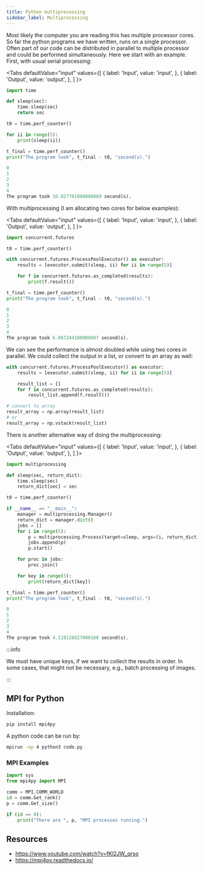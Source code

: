 ```yaml
---
title: Python multiprocessing
sidebar_label: Multiprocessing
---
```


Most likely the computer you are reading this has multiple processor cores. So
far the python programs we have written, runs on a single processor. Often part
of our code can be distributed in parallel to multiple processor and could be
performed simultaneously. Here we start with an example. First, with usual
serial processing:

<Tabs
  defaultValue="input"
  values={[
    { label: 'Input', value: 'input', },
    { label: 'Output', value: 'output', },
  ]
}>

<TabItem value="input">

```python showLineNumbers
import time

def sleep(sec):
    time.sleep(sec)
    return sec

t0 = time.perf_counter()

for ii in range(5):
    print(sleep(ii))

t_final = time.perf_counter()
print("The program took", t_final - t0, "second(s).")
```

</TabItem>

<TabItem value="output">

```python
0
1
2
3
4
The program took 10.027701000000889 second(s).
```

</TabItem>
</Tabs>

With multiprocessing (I am allocating two cores for below examples):

<Tabs
  defaultValue="input"
  values={[
    { label: 'Input', value: 'input', },
    { label: 'Output', value: 'output', },
  ]
}>

<TabItem value="input">

```python showLineNumbers
import concurrent.futures

t0 = time.perf_counter()

with concurrent.futures.ProcessPoolExecutor() as executor:
    results = [executor.submit(sleep, ii) for ii in range(5)]

    for f in concurrent.futures.as_completed(results):
        print(f.result())

t_final = time.perf_counter()
print("The program took", t_final - t0, "second(s).")
```

</TabItem>

<TabItem value="output">

```python
0
1
2
3
4
The program took 6.067244100000607 second(s).
```

</TabItem>
</Tabs>

We can see the performance is almost doubled while using two cores in parallel.
We could collect the output in a list, or convert to an array as well:

```python showLineNumbers
with concurrent.futures.ProcessPoolExecutor() as executor:
    results = [executor.submit(sleep, ii) for ii in range(5)]

    result_list = []
    for f in concurrent.futures.as_completed(results):
        result_list.append(f.result())

# convert to array
result_array = np.array(result_list)
# or
result_array = np.vstack(result_list)
```

There is another alternative way of doing the multiprocessing:

<Tabs
  defaultValue="input"
  values={[
    { label: 'Input', value: 'input', },
    { label: 'Output', value: 'output', },
  ]
}>

<TabItem value="input">

```python showLineNumbers
import multiprocessing

def sleep(sec, return_dict):
    time.sleep(sec)
    return_dict[sec] = sec

t0 = time.perf_counter()

if __name__ == "__main__":
    manager = multiprocessing.Manager()
    return_dict = manager.dict()
    jobs = []
    for i in range(5):
        p = multiprocessing.Process(target=sleep, args=(i, return_dict))
        jobs.append(p)
        p.start()

    for proc in jobs:
        proc.join()

    for key in range(5):
        print(return_dict[key])

t_final = time.perf_counter()
print("The program took", t_final - t0, "second(s).")
```

</TabItem>

<TabItem value="output">

```python
0
1
2
3
4
The program took 4.119128827000168 second(s).
```

</TabItem>
</Tabs>

:::info

We must have unique keys, if we want to collect the results in order. In some
cases, that might not be necessary, e.g., batch processing of images.

:::


## MPI for Python

Installation:
```bash
pip install mpi4py
```

A python code can be run by:
```bash
mpirun -np 4 python3 code.py
```

### MPI Examples

```python showLineNumbers
import sys
from mpi4py import MPI

comm = MPI.COMM_WORLD
id = comm.Get_rank()
p = comm.Get_size()

if (id == 0):
    print("There are ", p, "MPI processes running.")
```

## Resources
- <https://www.youtube.com/watch?v=fKl2JW_qrso>
- <https://mpi4py.readthedocs.io/>
